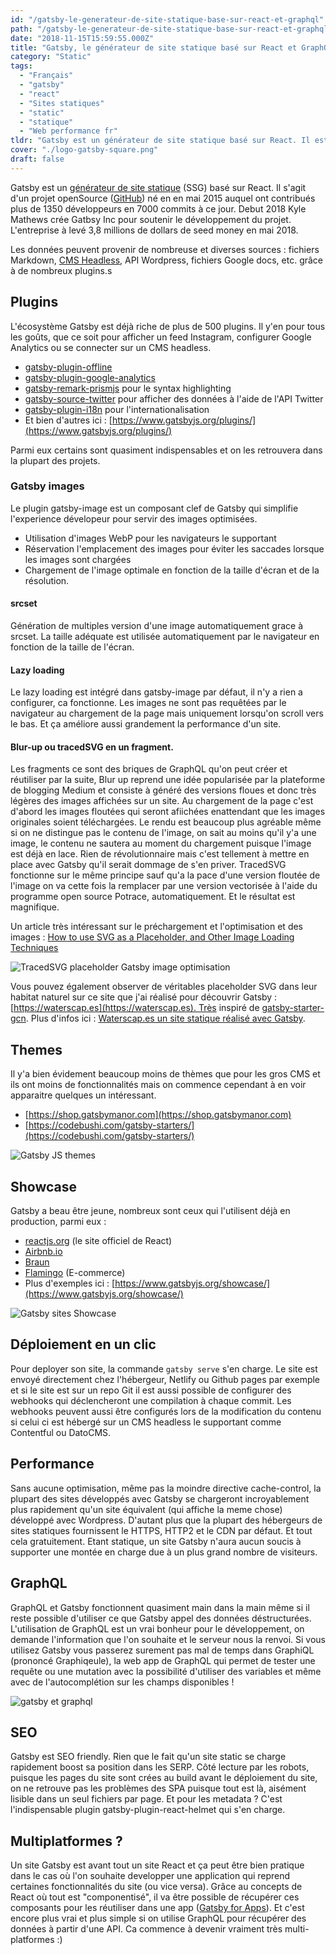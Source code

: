 ```yaml
---
id: "/gatsby-le-generateur-de-site-statique-base-sur-react-et-graphql"
path: "/gatsby-le-generateur-de-site-statique-base-sur-react-et-graphql"
date: "2018-11-15T15:59:55.000Z"
title: "Gatsby, le générateur de site statique basé sur React et GraphQL"
category: "Static"
tags: 
  - "Français"
  - "gatsby"
  - "react"
  - "Sites statiques"
  - "static"
  - "statique"
  - "Web performance fr"
tldr: "Gatsby est un générateur de site statique basé sur React. Il est doté d'un riche écosystème de plugins et peut s'adapter à de nombreuses sources de données."
cover: "./logo-gatsby-square.png"
draft: false
---
```


Gatsby est un [générateur de site statique](/jamstack-sites-statiques-et-cms-headless-le-renouveau-du-web) (SSG) basé sur React. Il s'agit d'un projet openSource ([GitHub](https://github.com/gatsbyjs/gatsby)) né en en mai 2015 auquel ont contribués plus de 1350 développeurs en 7000 commits à ce jour. Debut 2018 Kyle Mathews crée Gatbsy Inc pour soutenir le développement du projet. L'entreprise à levé 3,8 millions de dollars de seed money en mai 2018.

Les données peuvent provenir de nombreuse et diverses sources : fichiers Markdown, [CMS Headless](/cms-headless-avantages-inconvenients-comparatif-des-5-leaders), API Wordpress, fichiers Google docs, etc. grâce à de nombreux plugins.s

## Plugins

L'écosystème Gatsby est déjà riche de plus de 500 plugins. Il y'en pour tous les goûts, que ce soit pour afficher un feed Instagram, configurer Google Analytics ou se connecter sur un CMS headless.

- [gatsby-plugin-offline](https://www.gatsbyjs.org/packages/gatsby-plugin-offline/)
- [gatsby-plugin-google-analytics](https://www.gatsbyjs.org/packages/gatsby-plugin-google-analytics/?=)
- [gatsby-remark-prismjs](https://www.gatsbyjs.org/packages/gatsby-remark-prismjs/?=) pour le syntax highlighting
- [gatsby-source-twitter](https://www.gatsbyjs.org/packages/gatsby-source-twitter/?=) pour afficher des données à l'aide de l'API Twitter
- [gatsby-plugin-i18n](https://www.gatsbyjs.org/packages/gatsby-plugin-i18n/) pour l'internationalisation
- Et bien d'autres ici : [https://www.gatsbyjs.org/plugins/](https://www.gatsbyjs.org/plugins/)

Parmi eux certains sont quasiment indispensables et on les retrouvera dans la plupart des projets.

### Gatsby images

Le plugin gatsby-image est un composant clef de Gatsby qui simplifie l'experience dévelopeur pour servir des images optimisées.

- Utilisation d'images WebP pour les navigateurs le supportant
- Réservation l'emplacement des images pour éviter les saccades lorsque les images sont chargées
- Chargement de l'image optimale en fonction de la taille d'écran et de la résolution.

#### srcset

Génération de multiples version d'une image automatiquement grace à srcset. La taille adéquate est utilisée automatiquement par le navigateur en fonction de la taille de l'écran.

#### Lazy loading

Le lazy loading est intégré dans gatsby-image par défaut, il n'y a rien a configurer, ca fonctionne. Les images ne sont pas requêtées par le navigateur au chargement de la page mais uniquement lorsqu'on scroll vers le bas. Et ça améliore aussi grandement la performance d'un site.

#### Blur-up ou tracedSVG en un fragment.

Les fragments ce sont des briques de GraphQL qu'on peut créer et réutiliser par la suite, Blur up reprend une idée popularisée par la plateforme de blogging Medium et consiste à généré des versions floues et donc très légères des images affichées sur un site. Au chargement de la page c'est d'abord les images floutées qui seront afiichées enattendant que les images originales soient téléchargées. Le rendu est beaucoup plus agréable même si on ne distingue pas le contenu de l'image, on sait au moins qu'il y'a une image, le contenu ne sautera au moment du chargement puisque l'image est déjà en lace. Rien de révolutionnaire mais c'est tellement à mettre en place avec Gatsby qu'il serait dommage de s'en priver. TracedSVG fonctionne sur le même principe sauf qu'a la pace d'une version floutée de l'image on va cette fois la remplacer par une version vectorisée à l'aide du programme open source Potrace, automatiquement. Et le résultat est magnifique.

Un article très intéressant sur le préchargement et l'optimisation et des images : [How to use SVG as a Placeholder, and Other Image Loading Techniques](https://medium.freecodecamp.org/using-svg-as-placeholders-more-image-loading-techniques-bed1b810ab2c)

![TracedSVG placeholder Gatsby image optimisation](./TracedSVG-placeholder-Gatsby-image-optimisation.gif)

Vous pouvez également observer de véritables placeholder SVG dans leur habitat naturel sur ce site que j'ai réalisé pour découvrir Gatsby : [https://waterscap.es](https://waterscap.es). Très inspiré de [gatsby-starter-gcn](https://www.gatsbyjs.org/starters/gatsby-starter-gcn). Plus d'infos ici : [Waterscap.es un site statique réalisé avec Gatsby](/work/waterscap-es-un-site-statique-realise-avec-gatsby/).

## Themes

Il y'a bien évidement beaucoup moins de thèmes que pour les gros CMS et ils ont moins de fonctionnalités mais on commence cependant à en voir apparaitre quelques un intéressant.

- [https://shop.gatsbymanor.com](https://shop.gatsbymanor.com)
- [https://codebushi.com/gatsby-starters/](https://codebushi.com/gatsby-starters/)

![Gatsby JS themes](./Capture-d-ecran-2018-11-15-a-17.21.33.jpg)

## Showcase

Gatsby a beau être jeune, nombreux sont ceux qui l'utilisent déjà en production, parmi eux :

- [reactjs.org](https://reactjs.org/) (le site officiel de React)
- [Airbnb.io](https://airbnb.io)
- [Braun](https://ca.braun.com/en-ca)
- [Flamingo](https://www.shopflamingo.com) (E-commerce)
- Plus d'exemples ici : [https://www.gatsbyjs.org/showcase/](https://www.gatsbyjs.org/showcase/)

![Gatsby sites Showcase](./Capture-d-ecran-2018-11-15-a-17.24.27.jpg)

## Déploiement en un clic

Pour deployer son site, la commande `gatsby serve` s'en charge. Le site est envoyé directement chez l'hébergeur, Netlify ou Github pages par exemple et si le site est sur un repo Git il est aussi possible de configurer des webhooks qui déclencheront une compilation à chaque commit. Les webhooks peuvent aussi être configurés lors de la modification du contenu si celui ci est hébergé sur un CMS headless le supportant comme Contentful ou DatoCMS.

## Performance

Sans aucune optimisation, même pas la moindre directive cache-control, la plupart des sites développés avec Gatsby se chargeront incroyablement plus rapidement qu'un site équivalent (qui affiche la meme chose) développé avec Wordpress. D'autant plus que la plupart des hébergeurs de sites statiques fournissent le HTTPS, HTTP2 et le CDN par défaut. Et tout cela gratuitement. Etant statique, un site Gatsby n'aura aucun soucis à supporter une montée en charge due à un plus grand nombre de visiteurs.

## GraphQL

GraphQL et Gatsby fonctionnent quasiment main dans la main même si il reste possible d'utiliser ce que Gatsby appel des données déstructurées. L'utilisation de GraphQL est un vrai bonheur pour le développement, on demande l'information que l'on souhaite et le serveur nous la renvoi. Si vous utilisez Gatsby vous passerez surement pas mal de temps dans GraphiQL (prononcé Graphiqeule), la web app de GraphQL qui permet de tester une requête ou une mutation avec la possibilité d'utiliser des variables et même avec de l'autocomplétion sur les champs disponibles !

![gatsby et graphql](./graphiql-300x170.png)

## SEO

Gatsby est SEO friendly. Rien que le fait qu'un site static se charge rapidement boost sa position dans les SERP. Côté lecture par les robots, puisque les pages du site sont crées au build avant le déploiement du site, on ne retrouve pas les problèmes des SPA puisque tout est là, aisément lisible dans un seul fichiers par page. Et pour les metadata ? C'est l'indispensable plugin gatsby-plugin-react-helmet qui s'en charge.

## Multiplatformes ?

Un site Gatsby est avant tout un site React et ça peut être bien pratique dans le cas où l'on souhaite developper une application qui reprend certaines fonctionnalités du site (ou vice versa). Grâce au concepts de React où tout est "componentisé", il va être possible de récupérer ces composants pour les réutiliser dans une app ([Gatsby for Apps](https://www.gatsbyjs.org/blog/2018-11-07-gatsby-for-apps/)). Et c'est encore plus vrai et plus simple si on utilise GraphQL pour récupérer des données à partir d'une API. Ca commence à devenir vraiment très multi-platformes :)
